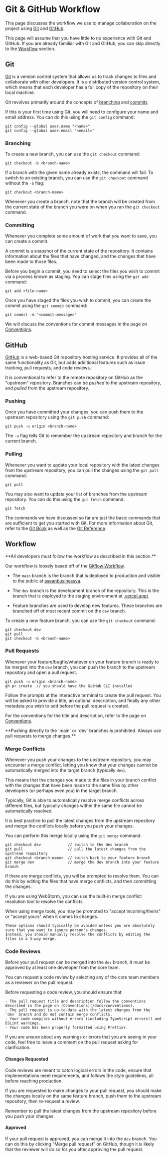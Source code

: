 
# Git & GitHub Workflow

This page discusses the workflow we use to manage collaboration on the project using [Git](https://git-scm.com/downloads)
and [GitHub](https://github.com).

This page will assume that you have little to no experience with Git and GitHub. If you are already familiar with Git and GitHub,
you can skip directly to the [Workflow](#workflow) section.

## Git

[Git](https://git-scm.com/downloads) is a version control system that allows us to track changes to files and collaborate with other developers.
It is a distributed version control system, which means that each developer has a full copy of the repository on their local machine.

Git revolves primarily around the concepts of [branching](https://git-scm.com/book/en/v2/Git-Branching-Branches-in-a-Nutshell) and
[commits](https://git-scm.com/book/en/v2/Git-Basics-Recording-Changes-to-the-Repository)

If this is your first time using Git, you will need to configure your name and email address.
You can do this using the `git config` command:

```
git config --global user.name "<name>"
git config --global user.email "<email>"
```

### Branching

To create a new branch, you can use the `git checkout` command:

```
git checkout -b <branch-name>
```

If a branch with the given name already exists, the command will fail.
To switch to an existing branch, you can use the `git checkout` command without the `-b` flag:

```
git checkout <branch-name>
```

Whenever you create a branch, note that the branch will be created from the current state of the branch you were on when you ran the `git checkout` command.

### Committing

Whenever you complete some amount of work that you want to save, you can create a commit.

A commit is a snapshot of the current state of the repository. It contains information about the files that have changed, and the changes that have been made to those files.

Before you begin a commit, you need to select the files you wish to commit via a process known as staging.
You can stage files using the `git add` command:

```
git add <file-name>
```

Once you have staged the files you wish to commit, you can create the commit using the `git commit` command:

```
git commit -m "<commit-message>"
```

We will discuss the conventions for commit messages in the page on [Conventions](/docs/conventions).

## GitHub

[GitHub](https://github.com) is a web-based Git repository hosting service. It provides all of the same functionality as Git, but adds
additional features such as issue tracking, pull requests, and code reviews.

It is conventional to refer to the remote repository on GitHub as the "upstream" repository.
Branches can be _pushed_ to the upstream repository, and _pulled_ from the upstream repository.

### Pushing

Once you have committed your changes, you can push them to the upstream repository using the `git push` command:

```
git push -u origin <branch-name>
```

The `-u` flag tells Git to remember the upstream repository and branch for the current branch.

### Pulling

Whenever you want to update your local repository with the latest changes from the upstream repository, you can pull the changes using the `git pull` command:

```
git pull
```

You may also want to update your list of branches from the upstream repository. You can do this using the `git fetch` command:

```
git fetch
```

The commands we have discussed so far are just the basic commands that are sufficient to get you started with Git.
For more information about Git, refer to the [Git Book](https://git-scm.com/book/en/v2) as well as the [Git Reference](https://git-scm.com/docs).

## Workflow

<Callout type="warning" emoji="⚠️">
    **All developers must follow the workflow as described in this section.**
</Callout>

Our workflow is loosely based off of the [Gitflow Workflow](https://www.atlassian.com/git/tutorials/comparing-workflows/gitflow-workflow).

-   The `main` branch is the branch that is deployed to production and visible to the public at [aseanbusinessya](https://www.aseanbusinessya.com/).

-   The `dev` branch is the development branch of the repository. This is the branch that is deployed to the staging environment
    at [.vercel.app/](.vercel.app/).

-   Feature branches are used to develop new features. These branches are branched off of most recent commit on the `dev` branch.

To create a new feature branch, you can use the `git checkout` command:

```
git checkout dev
git pull
git checkout -b <branch-name>
```

### Pull Requests

Whenever your feature/bugfix/whatever on your feature branch is ready to be merged into the `dev` branch, you can push the branch
to the upstream repository and open a pull request.

```
git push -u origin <branch-name>
gh pr create  // you should have the GitHub CLI installed
```

Follow the prompts at the interactive terminal to create the pull request.
You will be asked to provide a title, an optional description, and finally any other metadata you wish to add before the pull request is created.

For the conventions for the title and description, refer to the page on [Conventions](/docs/conventions).

<Callout type="error" emoji="️🚫">
    **Pushing directly to the `main` or `dev` branches is prohibited. Always use pull requests to merge changes.**
</Callout>

### Merge Conflicts

Whenever you push your changes to the upstream repository, you may encounter a merge conflict, letting you know that your
changes cannot be automatically merged into the target branch (typically `dev`).

This means that the changes you made to the files in your branch conflict with the changes that have been made to the same files
by other developers (or perhaps even you) in the target branch.

Typically, Git is able to automatically resolve merge conflicts across different files, but typically changes within
the same file cannot be automatically resolved.

<Callout type="info" emoji="ℹ️">
    It is best practice to pull the latest changes from the upstream repository and merge the conflicts locally before
    you push your changes.
</Callout>

You can perform this merge locally using the `git merge` command:

```
git checkout dev            // switch to the dev branch
git pull                    // pull the latest changes from the upstream repository
git checkout <branch-name>  // switch back to your feature branch
git merge dev               // merge the dev branch into your feature branch
```

If there are merge conflicts, you will be prompted to resolve them. You can do this by editing the files that have merge conflicts,
and then committing the changes.

If you are using WebStorm, you can use the built-in merge conflict resolution tool to resolve the conflicts.

<Callout type="warning" emoji="⚠️">
    When using merge tools, you may be prompted to "accept incoming/theirs" or "accept yours" when it comes to changes.

    These options should typically be avoided unless you are absolutely sure that you want to ignore person's changes.
    Instead, you should manually resolve the conflicts by editing the files in a 3-way merge.

</Callout>

### Code Reviews

Before your pull request can be merged into the `dev` branch, it must be approved by at least one developer from the core team.

You can request a code review by selecting any of the core team members as a reviewer on the pull request.

<Callout type="info" emoji="ℹ️">
    Before requesting a code review, you should ensure that:

    - The pull request title and description follow the conventions described in the page on [Conventions](/docs/conventions).
    - The pull request is up-to-date with the latest changes from the `dev` branch and do not contain merge conflicts.
    - Your code compiles without errors (including TypeScript errors!) and ESLint warnings.
    - Your code has been properly formatted using Prettier.

</Callout>

If you are unsure about any warnings or errors that you are seeing in your code, feel free to leave a comment on the
pull request asking for clarification.

#### Changes Requested

Code reviews are meant to catch logical errors in the code, ensure that implementations meet requirements, and follows
the style guidelines, all before reaching production.

If you are requested to make changes to your pull request, you should make the changes locally on the same feature branch,
push them to the upstream repository, then re-request a review.

Remember to pull the latest changes from the upstream repository before you push your changes.

#### Approved

If your pull request is approved, you can merge it into the `dev` branch. You can do this by clicking "Merge pull request" on GitHub,
though it is likely that the reviewer will do so for you after approving the pull request.
